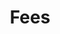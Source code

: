 ---
title: Fees
index: true
toc: false
description: Provide estimates, rates, and approximate calculations for transaction costs.
---